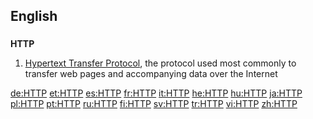 ==English==

==={{initialism}}===
'''HTTP'''

# [[Hypertext Transfer Protocol]], the protocol used most commonly to transfer web pages and accompanying data over the Internet

[[de:HTTP]]
[[et:HTTP]]
[[es:HTTP]]
[[fr:HTTP]]
[[it:HTTP]]
[[he:HTTP]]
[[hu:HTTP]]
[[ja:HTTP]]
[[pl:HTTP]]
[[pt:HTTP]]
[[ru:HTTP]]
[[fi:HTTP]]
[[sv:HTTP]]
[[tr:HTTP]]
[[vi:HTTP]]
[[zh:HTTP]]